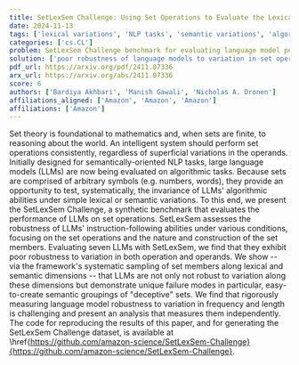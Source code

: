 ```yaml
---
title: SetLexSem Challenge: Using Set Operations to Evaluate the Lexical and Semantic Robustness of Language Models
date: 2024-11-13
tags: ['lexical variations', 'NLP tasks', 'semantic variations', 'algorithmic tasks', 'instruction-following abilities', 'set operations', 'set theory', 'robustness evaluation', 'synthetic benchmark', 'language models']
categories: ['cs.CL']
problem: SetLexSem Challenge benchmark for evaluating language model performance
solution: ['poor robustness of language models to variation in set operations and operands']
pdf_url: https://arxiv.org/pdf/2411.07336
arx_url: https://arxiv.org/abs/2411.07336
score: 6
authors: ['Bardiya Akhbari', 'Manish Gawali', 'Nicholas A. Dronen']
affiliations_aligned: ['Amazon', 'Amazon', 'Amazon']
affiliations: ['Amazon']
---
```



Set theory is foundational to mathematics and, when sets are finite, to reasoning about the world. An intelligent system should perform set operations consistently, regardless of superficial variations in the operands. Initially designed for semantically-oriented NLP tasks, large language models (LLMs) are now being evaluated on algorithmic tasks. Because sets are comprised of arbitrary symbols (e.g. numbers, words), they provide an opportunity to test, systematically, the invariance of LLMs' algorithmic abilities under simple lexical or semantic variations. To this end, we present the SetLexSem Challenge, a synthetic benchmark that evaluates the performance of LLMs on set operations. SetLexSem assesses the robustness of LLMs' instruction-following abilities under various conditions, focusing on the set operations and the nature and construction of the set members. Evaluating seven LLMs with SetLexSem, we find that they exhibit poor robustness to variation in both operation and operands. We show -- via the framework's systematic sampling of set members along lexical and semantic dimensions -- that LLMs are not only not robust to variation along these dimensions but demonstrate unique failure modes in particular, easy-to-create semantic groupings of "deceptive" sets. We find that rigorously measuring language model robustness to variation in frequency and length is challenging and present an analysis that measures them independently. The code for reproducing the results of this paper, and for generating the SetLexSem Challenge dataset, is available at \href{https://github.com/amazon-science/SetLexSem-Challenge}{https://github.com/amazon-science/SetLexSem-Challenge}.